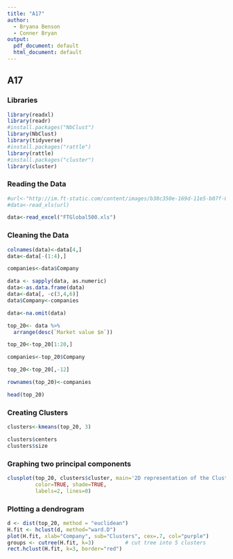 ```yaml
---
title: "A17"
author: 
  - Bryana Benson 
  - Conner Bryan
output:
  pdf_document: default
  html_document: default
---
```

## A17

### Libraries
```r
library(readxl)
library(readr)
#install.packages("NbClust")
library(NbClust)
library(tidyverse)
#install.packages("rattle")
library(rattle)
#install.packages("cluster")
library(cluster)
```

### Reading the Data
```r
#url<-"http://im.ft-static.com/content/images/b38c350e-169d-11e5-b07f-00144feabdc0.xls"
#data<-read_xls(url)

data<-read_excel("FTGlobal500.xls")
```


### Cleaning the Data
```r
colnames(data)<-data[4,]
data<-data[-(1:4),]

companies<-data$Company

data <- sapply(data, as.numeric)
data<-as.data.frame(data)
data<-data[, -c(3,4,6)]
data$Company<-companies

data<-na.omit(data)

top_20<- data %>%
  arrange(desc(`Market value $m`))

top_20<-top_20[1:20,]

companies<-top_20$Company

top_20<-top_20[,-12]

rownames(top_20)<-companies

head(top_20)
```


### Creating Clusters
```r
clusters<-kmeans(top_20, 3)

clusters$centers
clusters$size
```


### Graphing two principal components
```r
clusplot(top_20, clusters$cluster, main='2D representation of the Cluster solution',
         color=TRUE, shade=TRUE,
         labels=2, lines=0)
```


### Plotting a dendrogram
```r
d <- dist(top_20, method = "euclidean")
H.fit <- hclust(d, method="ward.D")
plot(H.fit, xlab="Company", sub="Clusters", cex=.7, col="purple")           # display dendogram
groups <- cutree(H.fit, k=3)          # cut tree into 5 clusters
rect.hclust(H.fit, k=3, border="red")
```